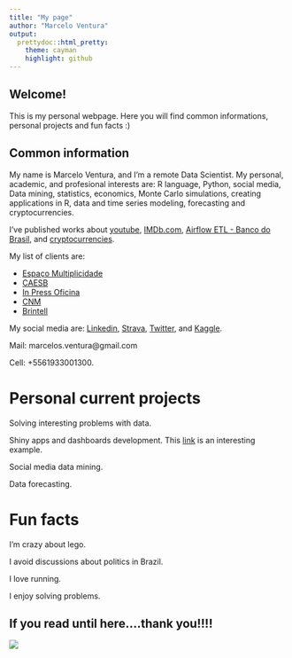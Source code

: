 ```yaml
---
title: "My page"
author: "Marcelo Ventura"
output:
  prettydoc::html_pretty:
    theme: cayman
    highlight: github
---
```



## Welcome!

This is my personal webpage. Here you will find common informations, personal projects and fun facts :)

## Common information

My name is Marcelo Ventura, and I'm a remote Data Scientist. My personal, academic, and profesional interests are: R language, Python, social media, Data mining, statistics, economics, Monte Carlo simulations, creating applications in R, data and time series modeling, forecasting and cryptocurrencies. 

I've published works about [youtube]( http://ssystem08.upis.br/repositorio/media/revistas/revista_multipla/multipla41.pdf), [IMDb.com](https://onlinelibrary.wiley.com/doi/full/10.1002/asmb.2433), [Airflow ETL - Banco do Brasil](http://periodicos.uff.br/anaisdoser/article/view/29328), and [cryptocurrencies](https://proceedings.science/iii-ser-2018/papers/criptomoedas-e-uma-aplicacao-para-modelos-lineares-hiperbolicos?lang=pt-br). 

My list of clients are:

* [Espaço Multiplicidade](https://www.espacomultiplicidade.com.br/)
* [CAESB](https://www.caesb.df.gov.br/)
* [In Press Oficina](http://www.inpressoficina.com.br/)
* [CNM](https://www.cnm.org.br/)
* [Brintell](https://www.brintell.com/)

My social media are: [Linkedin]( https://www.linkedin.com/in/marcelo-ventura-8542a9a6/), [Strava]( https://www.strava.com/athletes/19622799), [Twitter]( https://www.twitter.com/marcelosventura), and [Kaggle]( https://www.kaggle.com/marceloventura).

Mail: marcelos.ventura@gmail.com

Cell: +5561933001300.

# Personal current projects

Solving interesting problems with data.

Shiny apps and dashboards development. This [link](https://marcelo-ventura.shinyapps.io/twitter/) is an interesting example. 

Social media data mining.

Data forecasting.

# Fun facts

I'm crazy about lego. 

I avoid discussions about politics in Brazil.

I love running.

I enjoy solving problems.


## If you read until here....thank you!!!!

![](https://media.giphy.com/media/OtbZhLpNLxDoc/giphy.gif)

